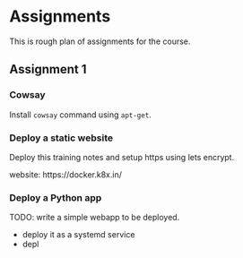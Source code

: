 # Assignments

This is rough plan of assignments for the course.

## Assignment 1

### Cowsay

Install `cowsay` command using `apt-get`.

### Deploy a static website

Deploy this training notes and setup https using lets encrypt.

website: https://docker.k8x.in/

### Deploy a Python app

TODO: write a simple webapp to be deployed.

- deploy it as a systemd service
- depl
